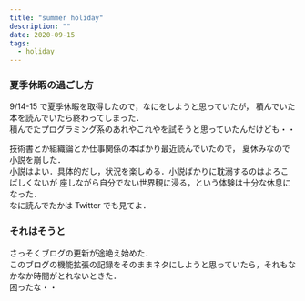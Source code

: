```yaml
---
title: "summer holiday"
description: ""
date: 2020-09-15
tags:
  - holiday
---
```


### 夏季休暇の過ごし方

9/14-15 で夏季休暇を取得したので，なにをしようと思っていたが，
積んでいた本を読んでいたら終わってしまった．  
積んでたプログラミング系のあれやこれやを試そうと思っていたんだけども・・

技術書とか組織論とか仕事関係の本ばかり最近読んでいたので，
夏休みなので小説を崩した．  
小説はよい．具体的だし，状況を楽しめる．小説ばかりに耽溺するのはよろこばしくないが
座しながら自分でない世界観に浸る，という体験は十分な休息になった．  
なに読んでたかは Twitter でも見てよ．  


### それはそうと

さっそくブログの更新が途絶え始めた．  
このブログの機能拡張の記録をそのままネタにしようと思っていたら，それもなかなか時間がとれないときた．  
困ったな・・
